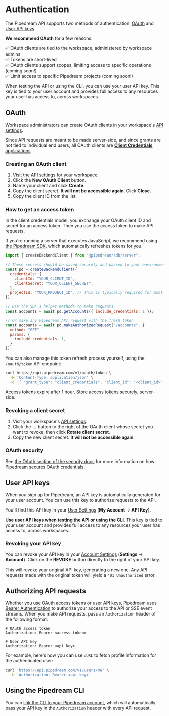 # Authentication

The Pipedream API supports two methods of authentication: [OAuth](#oauth) and [User API keys](#user-api-keys).

**We recommend OAuth** for a few reasons:

✅ OAuth clients are tied to the workspace, administered by workspace admins <br />
✅ Tokens are short-lived <br />
✅ OAuth clients support scopes, limiting access to specific operations (coming soon!)<br />
✅ Limit access to specific Pipedream projects (coming soon!)<br />

When testing the API or using the CLI, you can use your user API key. This key is tied to your user account and provides full access to any resources your user has access to, across workspaces.

## OAuth

Workspace administrators can create OAuth clients in your workspace's [API settings](https://pipedream.com/settings/api).

Since API requests are meant to be made server-side, and since grants are not tied to individual end users, all OAuth clients are [**Client Credentials** applications](https://www.oauth.com/oauth2-servers/access-tokens/client-credentials/).

### Creating an OAuth client

1. Visit the [API settings](https://pipedream.com/settings/api) for your workspace.
2. Click the **New OAuth Client** button.
3. Name your client and click **Create**.
4. Copy the client secret. **It will not be accessible again**. Click **Close**.
5. Copy the client ID from the list.

### How to get an access token

In the client credentials model, you exchange your OAuth client ID and secret for an access token. Then you use the access token to make API requests.

If you're running a server that executes JavaScript, we recommend using [the Pipedream SDK](/connect/api/#installing-the-typescript-sdk), which automatically refreshes tokens for you.

```javascript
import { createBackendClient } from "@pipedream/sdk/server";

// These secrets should be saved securely and passed to your environment
const pd = createBackendClient({
  credentials: {
    clientId: "YOUR_CLIENT_ID",
    clientSecret: "YOUR_CLIENT_SECRET",
  },
  projectId: "YOUR_PROJECT_ID", // This is typically required for most Connect API endpoints
});

// Use the SDK's helper methods to make requests
const accounts = await pd.getAccounts({ include_credentials: 1 });

// Or make any Pipedream API request with the fresh token
const accounts = await pd.makeAuthorizedRequest("/accounts", {
  method: "GET"
  params: {
    include_credentials: 1,
  }
});
```

You can also manage this token refresh process yourself, using the `/oauth/token` API endpoint:

```bash
curl https://api.pipedream.com/v1/oauth/token \
  -H 'Content-Type: application/json' \
  -d '{ "grant_type": "client_credentials", "client_id": "<client_id>", "client_secret": "<client secret>" }'
```

Access tokens expire after 1 hour. Store access tokens securely, server-side.

### Revoking a client secret

1. Visit your workspace's [API settings](https://pipedream.com/settings/api).
2. Click the **...** button to the right of the OAuth client whose secret you want to revoke, then click **Rotate client secret**.
3. Copy the new client secret. **It will not be accessible again**.

### OAuth security

See [the OAuth section of the security docs](/privacy-and-security/#pipedream-rest-api-security-oauth-clients) for more information on how Pipedream secures OAuth credentials.

## User API keys

When you sign up for Pipedream, an API key is automatically generated for your user account. You can use this key to authorize requests to the API.

You'll find this API key in your [User Settings](https://pipedream.com/user) (**My Account** -> **API Key**).

**Use user API keys when testing the API or using the CLI**. This key is tied to your user account and provides full access to any resources your user has access to, across workspaces.

### Revoking your API key

You can revoke your API key in your [Account Settings](https://pipedream.com/settings/account) (**Settings** -> **Account**). Click on the **REVOKE** button directly to the right of your API key.

This will revoke your original API key, generating a new one. Any API requests made with the original token will yield a `401 Unauthorized` error.

## Authorizing API requests

Whether you use OAuth access tokens or user API keys, Pipedream uses [Bearer Authentication](https://oauth.net/2/bearer-tokens/) to authorize your access to the API or SSE event streams. When you make API requests, pass an `Authorization` header of the following format:

```
# OAuth access token
Authorization: Bearer <access token>

# User API key
Authorization: Bearer <api key>
```

For example, here's how you can use `cURL` to fetch profile information for the authenticated user:

```bash
curl 'https://api.pipedream.com/v1/users/me' \
  -H 'Authorization: Bearer <api_key>'
```

## Using the Pipedream CLI

You can [link the CLI to your Pipedream account](/workflows/cli/login/), which will automatically pass your API key in the `Authorization` header with every API request.
